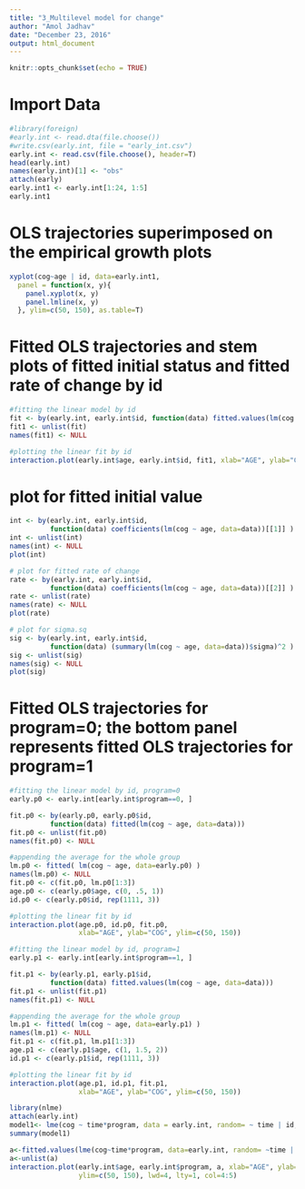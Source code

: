 ```yaml
---
title: "3_Multilevel model for change"
author: "Amol Jadhav"
date: "December 23, 2016"
output: html_document
---
```


```r
knitr::opts_chunk$set(echo = TRUE)
```

# Import Data
```r
#library(foreign)
#early.int <- read.dta(file.choose())
#write.csv(early.int, file = "early_int.csv")
early.int <- read.csv(file.choose(), header=T)
head(early.int)
names(early.int)[1] <- "obs"
attach(early)
early.int1 <- early.int[1:24, 1:5]
early.int1                        
```

# OLS trajectories superimposed on the empirical growth plots
```r
xyplot(cog~age | id, data=early.int1, 
  panel = function(x, y){
    panel.xyplot(x, y)
    panel.lmline(x, y)
  }, ylim=c(50, 150), as.table=T)
```

# Fitted OLS trajectories and stem plots of fitted initial status and fitted rate of change by id
```r
#fitting the linear model by id
fit <- by(early.int, early.int$id, function(data) fitted.values(lm(cog ~ age, data=data)))  
fit1 <- unlist(fit)
names(fit1) <- NULL

#plotting the linear fit by id
interaction.plot(early.int$age, early.int$id, fit1, xlab="AGE", ylab="COG", ylim=c(50, 150))
```

# plot for fitted initial value
```r
int <- by(early.int, early.int$id, 
          function(data) coefficients(lm(cog ~ age, data=data))[[1]] )  
int <- unlist(int)
names(int) <- NULL
plot(int)

# plot for fitted rate of change
rate <- by(early.int, early.int$id, 
          function(data) coefficients(lm(cog ~ age, data=data))[[2]] )  
rate <- unlist(rate)
names(rate) <- NULL
plot(rate)

# plot for sigma.sq
sig <- by(early.int, early.int$id, 
          function(data) (summary(lm(cog ~ age, data=data))$sigma)^2 )  
sig <- unlist(sig)
names(sig) <- NULL
plot(sig)
```

# Fitted OLS trajectories for program=0; the bottom panel represents fitted OLS trajectories for program=1
```r
#fitting the linear model by id, program=0
early.p0 <- early.int[early.int$program==0, ]

fit.p0 <- by(early.p0, early.p0$id, 
          function(data) fitted(lm(cog ~ age, data=data)))  
fit.p0 <- unlist(fit.p0)
names(fit.p0) <- NULL

#appending the average for the whole group
lm.p0 <- fitted( lm(cog ~ age, data=early.p0) )
names(lm.p0) <- NULL
fit.p0 <- c(fit.p0, lm.p0[1:3])
age.p0 <- c(early.p0$age, c(0, .5, 1))
id.p0 <- c(early.p0$id, rep(1111, 3))

#plotting the linear fit by id
interaction.plot(age.p0, id.p0, fit.p0, 
                 xlab="AGE", ylab="COG", ylim=c(50, 150))

#fitting the linear model by id, program=1
early.p1 <- early.int[early.int$program==1, ]

fit.p1 <- by(early.p1, early.p1$id, 
          function(data) fitted.values(lm(cog ~ age, data=data)))  
fit.p1 <- unlist(fit.p1)
names(fit.p1) <- NULL

#appending the average for the whole group
lm.p1 <- fitted( lm(cog ~ age, data=early.p1) )
names(lm.p1) <- NULL
fit.p1 <- c(fit.p1, lm.p1[1:3])
age.p1 <- c(early.p1$age, c(1, 1.5, 2))
id.p1 <- c(early.p1$id, rep(1111, 3))

#plotting the linear fit by id
interaction.plot(age.p1, id.p1, fit.p1, 
                 xlab="AGE", ylab="COG", ylim=c(50, 150))
```


```r
library(nlme)
attach(early.int)
model1<- lme(cog ~ time*program, data = early.int, random= ~ time | id, method="ML")
summary(model1)

a<-fitted.values(lme(cog~time*program, data=early.int, random= ~time | id, method="REML"))
a<-unlist(a)
interaction.plot(early.int$age, early.int$program, a, xlab="AGE", ylab="COG", 
                 ylim=c(50, 150), lwd=4, lty=1, col=4:5)
```

